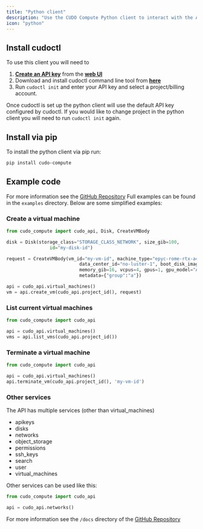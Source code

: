 ```yaml
---
title: "Python client"
description: "Use the CUDO Compute Python client to interact with the API"
icon: "python"
---
```


## Install cudoctl

To use this client you will need to
1. **[Create an API key](/api/api-keys/create-an-api-key)** from the **[web UI](https://compute.cudo.org/profile/api-keys?create=api-key)**
2. Download and install cudoctl command line tool from **[here](/tools/cli)**
3. Run ``cudoctl init`` and enter your API key and select a project/billing account.

Once cudoctl is set up the python client will use the default API key configured by cudoctl. If you would like to change project in the python client you will need to run ``cudoctl init`` again.

## Install via pip

To install the python client via pip run:
```sh
pip install cudo-compute
```

## Example code
For more information see the [GitHub Repository](https://github.com/cudoVentures/cudo-compute-python-client) Full examples can be found in the ``examples`` directory.
Below are some simplified examples:

### Create a virtual machine
```python
from cudo_compute import cudo_api, Disk, CreateVMBody

disk = Disk(storage_class="STORAGE_CLASS_NETWORK", size_gib=100,
                id="my-disk-id")

request = CreateVMBody(vm_id="my-vm-id", machine_type="epyc-rome-rtx-a4000",
                           data_center_id="no-luster-1", boot_disk_image_id='ubuntu-nvidia-docker',
                           memory_gib=16, vcpus=4, gpus=1, gpu_model="A4000", boot_disk=disk,
                           metadata={"group":"a"})

api = cudo_api.virtual_machines()
vm = api.create_vm(cudo_api.project_id(), request)
```

### List current virtual machines
```python
from cudo_compute import cudo_api

api = cudo_api.virtual_machines()
vms = api.list_vms(cudo_api.project_id())
```

### Terminate a virtual machine
```python
from cudo_compute import cudo_api

api = cudo_api.virtual_machines()
api.terminate_vm(cudo_api.project_id(), 'my-vm-id')
```

### Other services
The API has multiple services (other than virtual_machines)
- apikeys
- disks
- networks
- object_storage
- permissions
- ssh_keys
- search
- user
- virtual_machines

Other services  can be used like this:
```python
from cudo_compute import cudo_api

api = cudo_api.networks()
```

For more information see the ``/docs`` directory of the [GitHub Repository](https://github.com/cudoVentures/cudo-compute-python-client/tree/main/docs)
